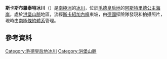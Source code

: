 {{coord|71|50|S|11|45|E|display=title}}

'''斯卡斯布羅泰特冰川'''（{{lang-en|Skarsbrotet Glacier}}）是[[南極洲|南極洲]]的[[冰川|冰川]]，位於[[毛德皇后地|毛德皇后地]]的[[阿斯特里德公主海岸|阿斯特里德公主海岸]]，處於[[洪堡山脈|洪堡山脈]]地區，流經[[斯卡紹加內峰|斯卡紹加內峰]]東坡，由[[德國|德國]]探險隊發現和拍攝照片，現時由[[南極條約體系|南極條約體系]]管理。

==參考資料==
{{usgs-gazetteer}}

{{DEFAULTSORT:Skarsbrotet Glacier}}
[[Category:毛德皇后地冰川|Category:毛德皇后地冰川]]
[[Category:洪堡山脈|Category:洪堡山脈]]


{{PrincessAstridCoast-geo-stub}}